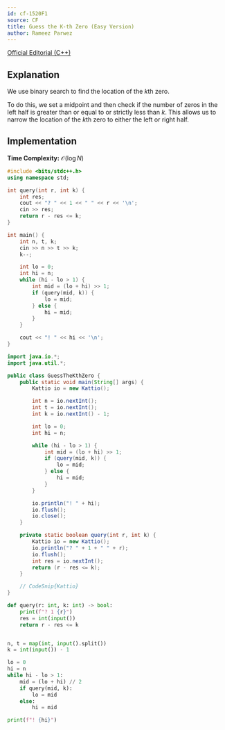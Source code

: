 ```yaml
---
id: cf-1520F1
source: CF
title: Guess the K-th Zero (Easy Version)
author: Rameez Parwez
---
```


[Official Editorial (C++)](https://codeforces.com/blog/entry/90342)

## Explanation

We use binary search to find the location of the $k$th zero.

To do this, we set a midpoint and then check if the number of zeros in the left half is greater than or equal to or strictly less than $k$.
This allows us to narrow the location of the $k$th zero to either the left or right half.

## Implementation

**Time Complexity:** $\mathcal{O}(\log N)$

<LanguageSection>
<CPPSection>

```cpp
#include <bits/stdc++.h>
using namespace std;

int query(int r, int k) {
	int res;
	cout << "? " << 1 << " " << r << '\n';
	cin >> res;
	return r - res <= k;
}

int main() {
	int n, t, k;
	cin >> n >> t >> k;
	k--;

	int lo = 0;
	int hi = n;
	while (hi - lo > 1) {
		int mid = (lo + hi) >> 1;
		if (query(mid, k)) {
			lo = mid;
		} else {
			hi = mid;
		}
	}

	cout << "! " << hi << '\n';
}
```

</CPPSection>
<JavaSection>

```java
import java.io.*;
import java.util.*;

public class GuessTheKthZero {
	public static void main(String[] args) {
		Kattio io = new Kattio();

		int n = io.nextInt();
		int t = io.nextInt();
		int k = io.nextInt() - 1;

		int lo = 0;
		int hi = n;

		while (hi - lo > 1) {
			int mid = (lo + hi) >> 1;
			if (query(mid, k)) {
				lo = mid;
			} else {
				hi = mid;
			}
		}

		io.println("! " + hi);
		io.flush();
		io.close();
	}

	private static boolean query(int r, int k) {
		Kattio io = new Kattio();
		io.println("? " + 1 + " " + r);
		io.flush();
		int res = io.nextInt();
		return (r - res <= k);
	}

	// CodeSnip{Kattio}
}
```

</JavaSection>
<PySection>

```py
def query(r: int, k: int) -> bool:
	print(f"? 1 {r}")
	res = int(input())
	return r - res <= k


n, t = map(int, input().split())
k = int(input()) - 1

lo = 0
hi = n
while hi - lo > 1:
	mid = (lo + hi) // 2
	if query(mid, k):
		lo = mid
	else:
		hi = mid

print(f"! {hi}")
```

</PySection>
</LanguageSection>
